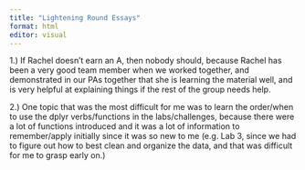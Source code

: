 ```yaml
---
title: "Lightening Round Essays"
format: html
editor: visual
---
```


1.) If Rachel doesn't earn an A, then nobody should, because Rachel has been a very good team member when we worked together, and demonstrated in our PAs together that she is learning the material well, and is very helpful at explaining things if the rest of the group needs help.

2.) One topic that was the most difficult for me was to learn the order/when to use the dplyr verbs/functions in the labs/challenges, because there were a lot of functions introduced and it was a lot of information to remember/apply initially since it was so new to me (e.g. Lab 3, since we had to figure out how to best clean and organize the data, and that was difficult for me to grasp early on.)
